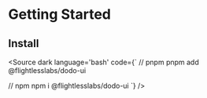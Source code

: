 
# Getting Started

## Install

<Source dark language='bash' code={`
// pnpm
pnpm add @flightlesslabs/dodo-ui

// npm
npm i @flightlesslabs/dodo-ui
`} />
